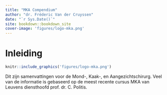 ```yaml
--- 
title: "MKA Compendium"
author: "dr. Fréderic Van der Cruyssen"
date: "`r Sys.Date()`"
site: bookdown::bookdown_site
cover-image: 'figures/logo-mka.png'
---
```



# Inleiding
```r
knitr::include_graphics('figures/logo-mka.png')
```
   
Dit zijn samenvattingen voor de Mond-, Kaak-, en Aangezichtschirurg. Veel van de informatie is gebaseerd op de meest recente cursus MKA van Leuvens diensthoofd prof. dr. C. Politis.

